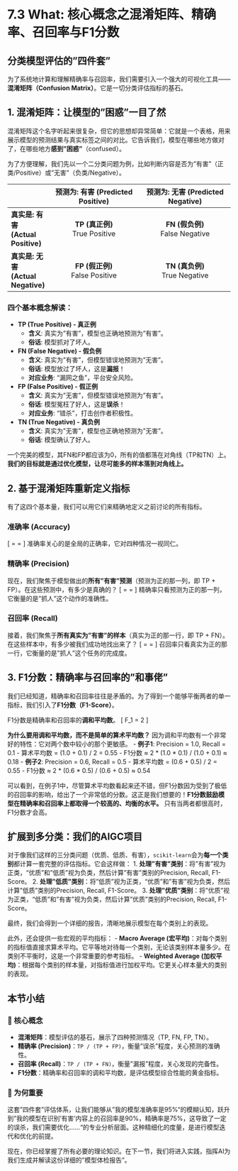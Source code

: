 # 7.3 What: 核心概念之混淆矩阵、精确率、召回率与F1分数

## 分类模型评估的"四件套"

为了系统地计算和理解精确率与召回率，我们需要引入一个强大的可视化工具——**混淆矩阵（Confusion Matrix）**。它是一切分类评估指标的基石。

## 1. 混淆矩阵：让模型的"困惑"一目了然

混淆矩阵这个名字听起来很复杂，但它的思想却异常简单：它就是一个表格，用来展示模型的预测结果与真实标签之间的对比。它告诉我们，模型在哪些地方做对了，在哪些地方**感到"困惑"**（confused）。

为了方便理解，我们先以一个二分类问题为例，比如判断内容是否为"有害"（正类/Positive）或"无害"（负类/Negative）。

|                | **预测为: 有害 (Predicted Positive)** | **预测为: 无害 (Predicted Negative)** |
| :------------- | :----------------------------------: | :----------------------------------: |
| **真实是: 有害 (Actual Positive)** |       **TP (真正例)**<br>True Positive        |       **FN (假负例)**<br>False Negative       |
| **真实是: 无害 (Actual Negative)** |       **FP (假正例)**<br>False Positive        |       **TN (真负例)**<br>True Negative        |

### 四个基本概念解读：

-   **TP (True Positive) - 真正例**
    -   **含义**: 真实为"有害"，模型也正确地预测为"有害"。
    -   **俗话**: 模型抓对了坏人。

-   **FN (False Negative) - 假负例**
    -   **含义**: 真实为"有害"，但模型错误地预测为"无害"。
    -   **俗话**: 模型放过了坏人，这是**漏报**！
    -   **对应业务**: "漏网之鱼"，平台安全风险。

-   **FP (False Positive) - 假正例**
    -   **含义**: 真实为"无害"，但模型错误地预测为"有害"。
    -   **俗话**: 模型冤枉了好人，这是**误杀**！
    -   **对应业务**: "错杀"，打击创作者积极性。

-   **TN (True Negative) - 真负例**
    -   **含义**: 真实为"无害"，模型也正确地预测为"无害"。
    -   **俗话**: 模型确认了好人。

一个完美的模型，其FN和FP都应该为0，所有的值都落在对角线（TP和TN）上。**我们的目标就是通过优化模型，让尽可能多的样本落到对角线上。**

## 2. 基于混淆矩阵重新定义指标

有了这四个基本量，我们可以用它们来精确地定义之前讨论的所有指标。

### 准确率 (Accuracy)
\[
\text{准确率} = \frac{TP + TN}{TP + TN + FP + FN} = \frac{\text{所有预测正确的}}{\text{总样本数}}
\]
准确率关心的是全局的正确率，它对四种情况一视同仁。

### 精确率 (Precision)
现在，我们聚焦于模型做出的**所有"有害"预测**（预测为正的那一列，即 TP + FP）。在这些预测中，有多少是真确的？
\[
\text{精确率} = \frac{TP}{TP + FP} = \frac{\text{抓对的坏人}}{\text{所有被当成坏人抓起来的}}
\]
精确率只看预测为正的那一列，它衡量的是"抓人"这个动作的准确性。

### 召回率 (Recall)
接着，我们聚焦于**所有真实为"有害"的样本**（真实为正的那一行，即 TP + FN）。在这些样本中，有多少被我们成功地找出来了？
\[
\text{召回率} = \frac{TP}{TP + FN} = \frac{\text{抓对的坏人}}{\text{所有真正的坏人总数}}
\]
召回率只看真实为正的那一行，它衡量的是"抓人"这个任务的完成度。

## 3. F1分数：精确率与召回率的"和事佬"

我们已经知道，精确率和召回率往往是矛盾的。为了得到一个能够平衡两者的单一指标，我们引入了**F1分数（F1-Score）**。

F1分数是精确率和召回率的**调和平均数**。
\[
F_1 = 2 \times \frac{\text{Precision} \times \text{Recall}}{\text{Precision} + \text{Recall}}
\]

**为什么要用调和平均数，而不是简单的算术平均数？**
因为调和平均数有一个非常好的特性：它对两个数中较小的那个更敏感。
-   **例子1**: Precision = 1.0, Recall = 0.1
    -   算术平均数 = (1.0 + 0.1) / 2 = 0.55
    -   F1分数 ≈ 2 * (1.0 * 0.1) / (1.0 + 0.1) ≈ 0.18
-   **例子2**: Precision = 0.6, Recall = 0.5
    -   算术平均数 = (0.6 + 0.5) / 2 = 0.55
    -   F1分数 ≈ 2 * (0.6 * 0.5) / (0.6 + 0.5) ≈ 0.54

可以看到，在例子1中，尽管算术平均数看起来还不错，但F1分数因为受到了极低的召回率的影响，给出了一个非常低的分数。这正是我们想要的！**F1分数鼓励模型在精确率和召回率上都取得一个较高的、均衡的水平。** 只有当两者都很高时，F1分数才会高。

## 扩展到多分类：我们的AIGC项目

对于像我们这样的三分类问题（优质、低质、有害），`scikit-learn`会为**每一个类别**都计算一套完整的评估指标。它会这样做：
1.  **处理"有害"类别**：将"有害"视为正类，"优质"和"低质"视为负类，然后计算"有害"类别的Precision, Recall, F1-Score。
2.  **处理"低质"类别**：将"低质"视为正类，"优质"和"有害"视为负类，然后计算"低质"类别的Precision, Recall, F1-Score。
3.  **处理"优质"类别**：将"优质"视为正类，"低质"和"有害"视为负类，然后计算"优质"类别的Precision, Recall, F1-Score。

最终，我们会得到一个详细的报告，清晰地展示模型在每个类别上的表现。

此外，还会提供一些宏观的平均指标：
-   **Macro Average (宏平均)**：对每个类别的指标值直接求算术平均。它平等地对待每一个类别，无论该类别样本量多少。在类别不平衡时，这是一个非常重要的参考指标。
-   **Weighted Average (加权平均)**：根据每个类别的样本量，对指标值进行加权平均。它更关心样本量大的类别的表现。

## 本节小结

### 🎯 核心概念
-   **混淆矩阵**：模型评估的基石，展示了四种预测情况（TP, FN, FP, TN）。
-   **精确率 (Precision)**：`TP / (TP + FP)`，衡量"误杀"程度，关心预测的准确性。
-   **召回率 (Recall)**：`TP / (TP + FN)`，衡量"漏报"程度，关心发现的完备性。
-   **F1分数**：精确率和召回率的调和平均数，是评估模型综合性能的黄金指标。

### 🤔 为何重要
这套"四件套"评估体系，让我们能够从"我的模型准确率是95%"的模糊认知，跃升到"我的模型在识别'有害'内容上的召回率是90%，精确率是75%，这导致了一定的误杀，我们需要优化……"的专业分析层面。这种精细化的度量，是进行模型迭代和优化的前提。

现在，你已经掌握了所有必要的理论知识。在下一节，我们将进入实践，指挥AI为我们生成并解读这份详细的"模型体检报告"。 